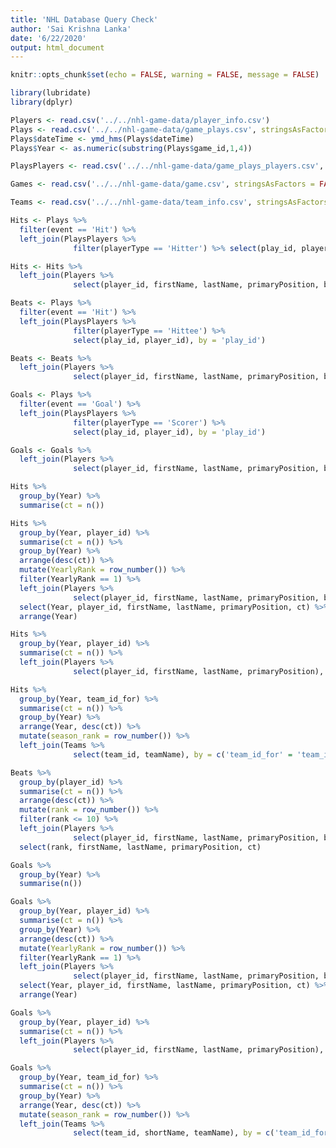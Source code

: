 ```yaml
---
title: 'NHL Database Query Check'
author: 'Sai Krishna Lanka'
date: '6/22/2020'
output: html_document
---
```


```r
knitr::opts_chunk$set(echo = FALSE, warning = FALSE, message = FALSE)
```

```r
library(lubridate)
library(dplyr)
```

```r
Players <- read.csv('../../nhl-game-data/player_info.csv')
Plays <- read.csv('../../nhl-game-data/game_plays.csv', stringsAsFactors = FALSE)
Plays$dateTime <- ymd_hms(Plays$dateTime)
Plays$Year <- as.numeric(substring(Plays$game_id,1,4))

PlaysPlayers <- read.csv('../../nhl-game-data/game_plays_players.csv', stringsAsFactors = FALSE)

Games <- read.csv('../../nhl-game-data/game.csv', stringsAsFactors = FALSE)

Teams <- read.csv('../../nhl-game-data/team_info.csv', stringsAsFactors = FALSE)
```

```r
Hits <- Plays %>% 
  filter(event == 'Hit') %>% 
  left_join(PlaysPlayers %>% 
              filter(playerType == 'Hitter') %>% select(play_id, player_id), by = 'play_id')

Hits <- Hits %>% 
  left_join(Players %>% 
              select(player_id, firstName, lastName, primaryPosition, birthDate), by = 'player_id')

Beats <- Plays %>% 
  filter(event == 'Hit') %>% 
  left_join(PlaysPlayers %>% 
              filter(playerType == 'Hittee') %>% 
              select(play_id, player_id), by = 'play_id')

Beats <- Beats %>% 
  left_join(Players %>% 
              select(player_id, firstName, lastName, primaryPosition, birthDate), by = 'player_id')

Goals <- Plays %>% 
  filter(event == 'Goal') %>% 
  left_join(PlaysPlayers %>% 
              filter(playerType == 'Scorer') %>% 
              select(play_id, player_id), by = 'play_id')

Goals <- Goals %>% 
  left_join(Players %>% 
              select(player_id, firstName, lastName, primaryPosition, birthDate), by = 'player_id')
```

```r
Hits %>% 
  group_by(Year) %>%
  summarise(ct = n())
```

```r
Hits %>% 
  group_by(Year, player_id) %>%
  summarise(ct = n()) %>% 
  group_by(Year) %>%
  arrange(desc(ct)) %>%
  mutate(YearlyRank = row_number()) %>% 
  filter(YearlyRank == 1) %>% 
  left_join(Players %>% 
              select(player_id, firstName, lastName, primaryPosition, birthDate), by = 'player_id') %>%
  select(Year, player_id, firstName, lastName, primaryPosition, ct) %>% 
  arrange(Year)
```

```r
Hits %>% 
  group_by(Year, player_id) %>%
  summarise(ct = n()) %>% 
  left_join(Players %>% 
              select(player_id, firstName, lastName, primaryPosition), by = 'player_id')
```

```r
Hits %>% 
  group_by(Year, team_id_for) %>%
  summarise(ct = n()) %>% 
  group_by(Year) %>% 
  arrange(Year, desc(ct)) %>%
  mutate(season_rank = row_number()) %>% 
  left_join(Teams %>% 
              select(team_id, teamName), by = c('team_id_for' = 'team_id'))
```

```r
Beats %>% 
  group_by(player_id) %>%
  summarise(ct = n()) %>%
  arrange(desc(ct)) %>%
  mutate(rank = row_number()) %>% 
  filter(rank <= 10) %>% 
  left_join(Players %>% 
              select(player_id, firstName, lastName, primaryPosition, birthDate), by = 'player_id') %>%
  select(rank, firstName, lastName, primaryPosition, ct)
```

```r
Goals %>% 
  group_by(Year) %>%
  summarise(n())
```

```r
Goals %>% 
  group_by(Year, player_id) %>%
  summarise(ct = n()) %>% 
  group_by(Year) %>%
  arrange(desc(ct)) %>%
  mutate(YearlyRank = row_number()) %>% 
  filter(YearlyRank == 1) %>% 
  left_join(Players %>% 
              select(player_id, firstName, lastName, primaryPosition, birthDate), by = 'player_id') %>%
  select(Year, player_id, firstName, lastName, primaryPosition, ct) %>% 
  arrange(Year)
```

```r
Goals %>% 
  group_by(Year, player_id) %>%
  summarise(ct = n()) %>% 
  left_join(Players %>% 
              select(player_id, firstName, lastName, primaryPosition), by = 'player_id')
```

```r
Goals %>%
  group_by(Year, team_id_for) %>%
  summarise(ct = n()) %>%
  group_by(Year) %>% 
  arrange(Year, desc(ct)) %>%
  mutate(season_rank = row_number()) %>% 
  left_join(Teams %>% 
              select(team_id, shortName, teamName), by = c('team_id_for' = 'team_id'))
```